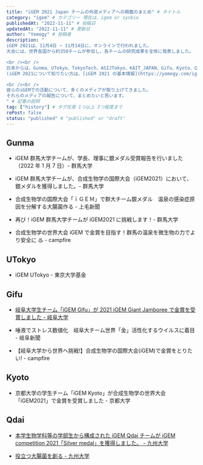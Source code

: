 ```yaml
---
title: "iGEM 2021 Japan チームの外部メディアへの掲載のまとめ" # タイトル
category: "igem" # カテゴリー 現在は、igem or synbio
publishedAt: "2022-11-11" # 投稿日
updatedAt: "2022-11-11" # 更新日
author: "Yomogy" # 投稿者
description: "
iGEM 2021は、11月4日 ~ 11月14日に、オンラインで行われました。
大会には、世界各国から約350チームが参加し、各チームの研究成果を全体に発表しました。

<br /><br />
日本からは、Gunma、UTokyo、TokyoTech、ASIJTokyo、KAIT_JAPAN、Gifu、Kyoto、Qdaiの合計8チームが参加しました。
(iGEM 2021について知りたい方は、[iGEM 2021 の基本情報](https://yomogy.com/igem/igem2021-basic-information) をご確認ください。)

<br /><br />
彼らのiGEMでの活動について、多くのメディアが取り上げてきました。
それらのメディアの報告について、まとめたいと思います。
" # 記事の説明
tag: ["history"] # タグ任意 1つ以上 3つ程度まで
rePost: false
status: "published" # "published" or "draft"
---
```


## Gunma

- iGEM 群馬大学チームが、学長、理事に銀メダル受賞報告を行いました（2022 年 1 月 7 日）- 群馬大学

  <LinkCard url="https://www.gunma-u.ac.jp/information/111783" size="small" />
  <SNSCard url="https://twitter.com/gunma_uni_ad/status/1481537353290108930" />

- iGEM 群馬大学チームが、合成生物学の国際大会（iGEM2021）において、銀メダルを獲得しました。- 群馬大学

  <LinkCard url="https://www.gunma-u.ac.jp/information/111783" size="small" />
  <SNSCard url="https://twitter.com/gunma_uni_ad/status/1464097611212738566" />

- 合成生物学の国際大会「ｉＧＥＭ」で群大チーム銀メダル　温泉の感染症原因を分解する大腸菌作る - 上毛新聞

  <LinkCard url="https://www.jomo-news.co.jp/articles/-/44883" size="small" />

- 再び！iGEM 群馬大学チームが iGEM2021 に挑戦します！- 群馬大学

  <LinkCard url="https://www.gunma-u.ac.jp/information/110928" size="small" />
  <SNSCard url="https://twitter.com/gunma_uni_ad/status/1454961259128889344" />

- 合成生物学の世界大会 iGEM で金賞を目指す！群馬の温泉を微生物の力でより安全に ♨ - campfire
  <LinkCard url="https://camp-fire.jp/projects/view/378252" size="small" />

## UTokyo

- iGEM UTokyo - 東京大学基金
  <LinkCard url="https://utf.u-tokyo.ac.jp/project/pjt132" size="small" />
  <SNSCard url="https://twitter.com/GivingtoUTokyo/status/1469985387183415298" />

## Gifu

- [岐阜大学生チーム「iGEM Gifu」が 2021 iGEM Giant Jamboree で金賞を受賞しました - 岐阜大学](https://www.gifu-u.ac.jp/news/news/2021/12/entry02-11189.html)

- 唾液でストレス数値化　岐阜大チーム世界「金」活性化するウイルスに着目 - 岐阜新聞

  <LinkCard url="https://www.gifu-np.co.jp/articles/-/20887" size="small" />

- 【岐阜大学から世界へ挑戦!】合成生物学の国際大会(iGEM)で金賞をとりたい! - campfire
  <LinkCard url="https://camp-fire.jp/projects/view/459299" size="small" />

## Kyoto

- 京都大学の学生チーム「iGEM Kyoto」が合成生物学の世界大会「iGEM2021」で金賞を受賞しました - 京都大学
  <LinkCard url="https://www.kyoto-u.ac.jp/ja/news/2021-12-10-2" size="small" />
  <SNSCard url="https://twitter.com/univkyoto/status/1469139869721108484" />

## Qdai

- [本学生物学科等の学部生から構成された iGEM Qdai チームが iGEM competition 2021「Silver medal」を獲得しました。 - 九州大学](https://www.sci.kyushu-u.ac.jp/koho/topics/topics_211221.html)

  <SNSCard url="https://twitter.com/qrinews/status/1473199108718723073?s=20&t=S-Yma3GoBO60U1iBQXRc_w" />

- [役立つ大腸菌を創る - 九州大学](https://www.sci.kyushu-u.ac.jp/koho/qrinews/qrinews_210308.html)

